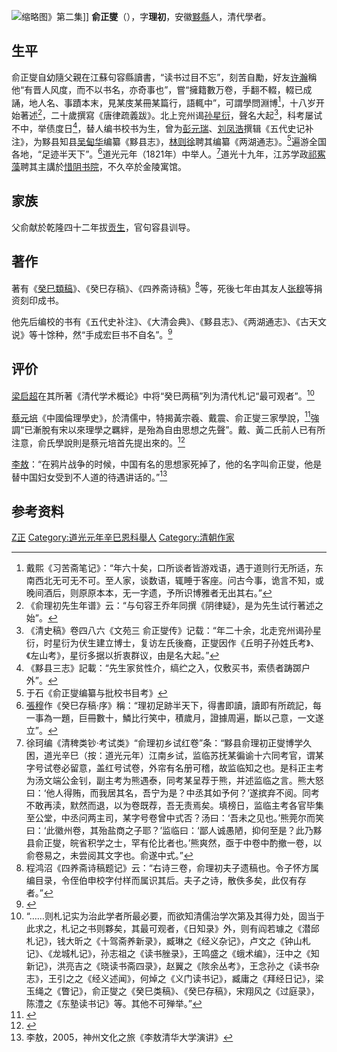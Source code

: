 [[File:俞正燮.jpg|缩略图]]》第二集]]
'''俞正燮'''（{{bd|1775年||1840年|catIdx=Y俞}}），字'''理初'''，安徽[[黟縣|黟縣]]人，清代學者。

==生平==
俞正燮自幼隨父親在江蘇句容縣讀書，“读书过目不忘”，刻苦自勵，好友[[许瀚|许瀚]]稱他“有晋人风度，而不以书名，亦奇事也”，嘗“擁籍數万卷，手翻不輟，輟已成誦，地人名、事蹟本末，見某庋某冊某篇行，語輒中”，可謂學問淵博<ref>戴熙《习苦斋笔记》：“年六十矣，口所谈者皆游戏语，遇于道则行无所适，东南西北无可无不可。至人家，谈数语，辄睡于客座。问古今事，诡言不知，或晚间酒后，则原原本本，无一字遗，予所识博雅者无出其右。”</ref>，十八岁开始著述<ref>《俞理初先生年谱》云：“与句容王乔年同撰《阴律疑》，是为先生试行著述之始”。</ref>，二十歲撰寫《唐律疏義跋》。北上兖州谒[[孙星衍|孙星衍]]，聲名大起<ref>《清史稿》卷四八六《文苑三 俞正燮传》记载：“年二十余，北走兖州谒孙星衍，时星衍为伏生建立博士，复访左氏後裔，正燮因作《丘明子孙姓氏考》、《左山考》，星衍多据以折衷群议，由是名大起。”</ref>，科考屡试不中，举债度日<ref>《黟县三志》記載：“先生家贫性介，缟纻之入，仅敷买书，索债者踌踯户外”。</ref>，替人编书校书为生，曾为[[彭元瑞|彭元瑞]]、[[刘凤浩|刘凤浩]]撰辑《五代史记补注》，为黟县知县[[吴甸华|吴甸华]]编纂《黟县志》，[[林则徐|林则徐]]聘其编纂《两湖通志》。<ref>于石《俞正燮编纂与批校书目考》</ref>遍游全国各地，“足迹半天下”。<ref>[[張穆|張穆]]作《癸巳存稿·序》稱：“理初足跡半天下，得書即讀，讀即有所疏記，每一事為一題，巨冊數十，鱗比行笑中，積歲月，證據周遍，斷以己意，一文遂立”。</ref>道光元年（1821年）中举人。<ref>徐珂编《清稗类钞·考试类》“俞理初乡试红卷”条：“黟县俞理初正燮博学久困，道光辛巳（按：道光元年）江南乡试，监临苏抚某徧谕十六同考官，谓某字号试卷必留意，盖红号试卷，外帘有名册可稽，故监临知之也。是科正主考为汤文端公金钊，副主考为熊遇泰，同考某呈荐于熊，并述监临之言。熊大怒曰：‘他人得贿，而我居其名，吾宁为是？中丞其如予何？’遂摈弃不阅。同考不敢再渎，默然而退，以为卷既荐，吾无责焉矣。填榜日，监临主考各官毕集至公堂，中丞问两主司，某字号卷曾中式否？汤曰：‘吾未之见也。’熊莞尔而笑曰：‘此徽州卷，其殆盐商之子耶？’监临曰：‘鄙人诚愚陋，抑何至是？此乃黟县俞正燮，皖省积学之士，罕有伦比者也。’熊爽然，亟于中卷中酌撤一卷，以俞卷易之，未尝阅其文字也。俞遂中式。”</ref>道光十九年，江苏学政[[祁寯藻|祁寯藻]]聘其主講於[[惜阴书院|惜阴书院]]，不久卒於金陵寓馆。

== 家族 ==
父俞献於乾隆四十二年拔[[贡生|贡生]]，官句容县训导。

==著作==
著有《[[癸巳類稿|癸巳類稿]]》、《癸巳存稿》、《四养斋诗稿》<ref>程鸿沼《四养斋诗稿题记》云：“右诗三卷，俞理初夫子遗稿也。令子怀方属编目录，令侄伯申校字付样而属识其后。夫子之诗，散佚多矣，此仅有存者。”</ref>等，死後七年由其友人[[张穆|张穆]]等捐资刻印成书。

他先后编校的书有《五代史补注》、《大清会典》、《黟县志》、《两湖通志》、《古天文说》等十馀种，然“手成宏巨书不自名”。<ref>{{Cite web|title=中华古籍网|url=https://web.archive.org/web/20070611184320/http://www.guji.cn/openshuping1.php?id=55|access-date=2022-05-21|date=2007-06-11|work=web.archive.org}}</ref>

==评价==
[[梁启超|梁启超]]在其所著《清代学术概论》中将“癸巳两稿”列为清代札记“最可观者”。<ref>“……则札记实为治此学者所最必要，而欲知清儒治学次第及其得力处，固当于此求之，札记之书则夥矣，其最可观者，《日知录》外，则有阎若璩之《潜邱札记》，钱大昕之《十驾斋养新录》，臧琳之《经义杂记》，卢文之《钟山札记》、《龙城札记》，孙志祖之《读书脞录》，王鸣盛之《蛾术编》，汪中之《知新记》，洪亮吉之《晓读书斋四录》，赵翼之《陔余丛考》，王念孙之《读书杂志》，王引之之《经义述闻》，何焯之《义门读书记》，臧庸之《拜经日记》，梁玉绳之《瞥记》，俞正燮之《癸巳类稿》、《癸巳存稿》，宋翔风之《过庭录》，陈澧之《东塾读书记》等。其他不可殚举。”</ref>

[[蔡元培|蔡元培]]《中國倫理學史》，於清儒中，特揭黃宗羲、戴震、俞正燮三家學說，<ref>{{cite journal|author=陳平原|coauthors=Shouchang Wang, Hui Wang|journal=學人|date=江蘇文藝出版社|year=1995|volume=7|pages=137}}</ref>強調“已漸脫有宋以來理學之羈絆，是殆為自由思想之先聲”。戴、黃二氏前人已有所注意，俞氏學說則是蔡元培首先提出來的。<ref>{{cite journal|author=周佳榮|coauthors=周佳榮香港浸會大學史系|title=蔡元培著譯書籍解題|journal=當代史學|volume=4|issue=3|url=http://histweb.hkbu.edu.hk/contemporary/jourvol4_3/jourvol4_3main.htm|date=2001年9月|access-date=2013-11-09|archive-date=2016-03-04|archive-url=https://web.archive.org/web/20160304122810/http://histweb.hkbu.edu.hk/contemporary/jourvol4_3/jourvol4_3main.htm|dead-url=no}}</ref>

[[李敖|李敖]]：“在鸦片战争的时候，中国有名的思想家死掉了，他的名字叫俞正燮，他是替中国妇女受到不人道的待遇讲话的。”<ref>李敖，2005，神州文化之旅《李敖清华大学演讲》</ref>

== 参考资料 ==
{{reflist|2}}

{{Authority control}}

{{DEFAULTSORT:}}
[[Category:俞姓|Z正]]
[[Category:道光元年辛巳恩科舉人|Category:道光元年辛巳恩科舉人]]
[[Category:清朝作家|Category:清朝作家]]